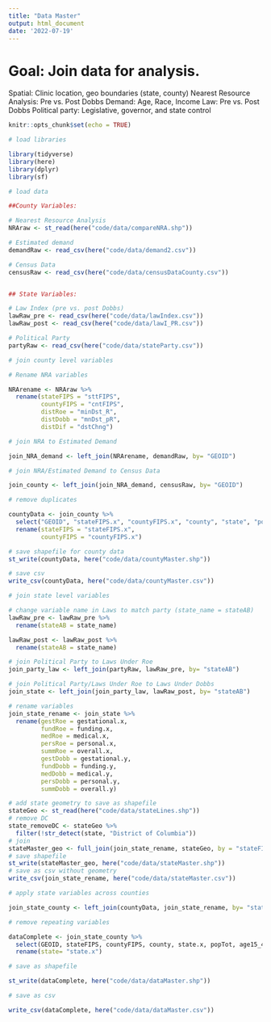 ```yaml
---
title: "Data Master"
output: html_document
date: '2022-07-19'
---
```

# Goal: Join data for analysis.

Spatial: Clinic location, geo boundaries (state, county)
Nearest Resource Analysis: Pre vs. Post Dobbs 
Demand: Age, Race, Income
Law: Pre vs. Post Dobbs
Political party: Legislative, governor, and state control 


```r
knitr::opts_chunk$set(echo = TRUE)
```

```r
# load libraries

library(tidyverse)
library(here)
library(dplyr)
library(sf)

```

```r
# load data

##County Variables: 

# Nearest Resource Analysis
NRAraw <- st_read(here("code/data/compareNRA.shp")) 

# Estimated demand
demandRaw <- read_csv(here("code/data/demand2.csv"))

# Census Data
censusRaw <- read_csv(here("code/data/censusDataCounty.csv"))


## State Variables: 

# Law Index (pre vs. post Dobbs)
lawRaw_pre <- read_csv(here("code/data/lawIndex.csv"))
lawRaw_post <- read_csv(here("code/data/lawI_PR.csv"))

# Political Party
partyRaw <- read_csv(here("code/data/stateParty.csv"))


```


```r
# join county level variables 

# Rename NRA variables 

NRArename <- NRAraw %>%
  rename(stateFIPS = "sttFIPS",
         countyFIPS = "cntFIPS",
         distRoe = "minDst_R",
         distDobb = "mnDst_pR",
         distDif = "dstChng")

# join NRA to Estimated Demand

join_NRA_demand <- left_join(NRArename, demandRaw, by= "GEOID")

# join NRA/Estimated Demand to Census Data

join_county <- left_join(join_NRA_demand, censusRaw, by= "GEOID")

# remove duplicates

countyData <- join_county %>%
  select("GEOID", "stateFIPS.x", "countyFIPS.x", "county", "state", "popTot", "age15_49", "whiteP", "blackP", "amIndP", "asianP", "pacIsP", "hispP", "otherP", "povPerc", "pciE", "distRoe", "distDobb", "distDif", "ageD", "whiteD", "blackD", "asianD", "hispD", "raceD", "p100D", "p100_199D", "p200D", "incomeD", "totalD", "geometry") %>%
  rename(stateFIPS = "stateFIPS.x",
         countyFIPS = "countyFIPS.x")

# save shapefile for county data
st_write(countyData, here("code/data/countyMaster.shp"))

# save csv
write_csv(countyData, here("code/data/countyMaster.csv"))

```

```r
# join state level variables

# change variable name in Laws to match party (state_name = stateAB)
lawRaw_pre <- lawRaw_pre %>%
  rename(stateAB = state_name)

lawRaw_post <- lawRaw_post %>%
  rename(stateAB = state_name)

# join Political Party to Laws Under Roe
join_party_law <- left_join(partyRaw, lawRaw_pre, by= "stateAB")

# join Political Party/Laws Under Roe to Laws Under Dobbs
join_state <- left_join(join_party_law, lawRaw_post, by= "stateAB")

# rename variables
join_state_rename <- join_state %>%
  rename(gestRoe = gestational.x,
         fundRoe = funding.x,
         medRoe = medical.x,
         persRoe = personal.x,
         summRoe = overall.x,
         gestDobb = gestational.y,
         fundDobb = funding.y,
         medDobb = medical.y,
         persDobb = personal.y,
         summDobb = overall.y)

# add state geometry to save as shapefile
stateGeo <- st_read(here("code/data/stateLines.shp"))
# remove DC
state_removeDC <- stateGeo %>%
  filter(!str_detect(state, "District of Columbia"))
# join
stateMaster_geo <- full_join(join_state_rename, stateGeo, by = "stateFIPS")
# save shapefile
st_write(stateMaster_geo, here("code/data/stateMaster.shp"))
# save as csv without geometry
write_csv(join_state_rename, here("code/data/stateMaster.csv"))

```

```r
# apply state variables across counties

join_state_county <- left_join(countyData, join_state_rename, by= "stateFIPS", keep= FALSE)

# remove repeating variables

dataComplete <- join_state_county %>%
  select(GEOID, stateFIPS, countyFIPS, county, state.x, popTot, age15_49, whiteP, blackP, amIndP, asianP, pacIsP, hispP, otherP, povPerc, pciE, distRoe, distDobb, distDif, ageD, whiteD, blackD, asianD, hispD, raceD, p100D, p100_199D, p200D, incomeD, totalD, legCon, govCon, stateCon, gestRoe, fundRoe, medRoe, persRoe, summRoe, gestDobb, fundDobb, medDobb, persDobb, summDobb, geometry) %>%
  rename(state= "state.x")

```

```r
# save as shapefile

st_write(dataComplete, here("code/data/dataMaster.shp"))

# save as csv

write_csv(dataComplete, here("code/data/dataMaster.csv"))
```

